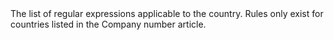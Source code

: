 <ResponseField name="ValidationRules" type="array" >    
The list of regular expressions applicable to the country. Rules only exist for countries listed in the Company number article. 
</ResponseField>